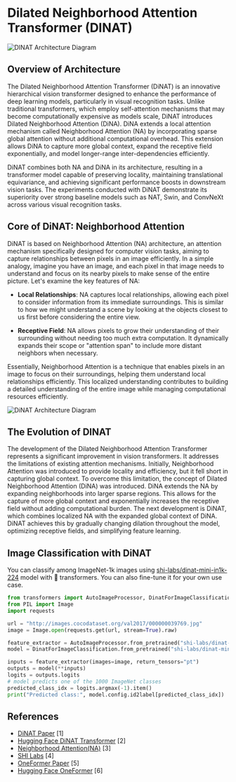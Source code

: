 # Dilated Neighborhood Attention Transformer (DINAT)

![DINAT Architecture Diagram](https://huggingface.co/datasets/hf-vision/course-assets/resolve/main/dinat_images/dina_comparison.png)
## Overview of Architecture

The Dilated Neighborhood Attention Transformer (DiNAT) is an innovative hierarchical vision transformer designed to enhance the performance of deep learning models, particularly in visual recognition tasks. Unlike traditional transformers, which employ self-attention mechanisms that may become computationally expensive as models scale, DiNAT introduces Dilated Neighborhood Attention (DiNA). DiNA extends a local attention mechanism called Neighborhood Attention (NA) by incorporating sparse global attention without additional computational overhead. This extension allows DiNA to capture more global context, expand the receptive field exponentially, and model longer-range inter-dependencies efficiently. 

DiNAT combines both NA and DiNA in its architecture, resulting in a transformer model capable of preserving locality, maintaining translational equivariance, and achieving significant performance boosts in downstream vision tasks. The experiments conducted with DiNAT demonstrate its superiority over strong baseline models such as NAT, Swin, and ConvNeXt across various visual recognition tasks.

## Core of DiNAT: Neighborhood Attention

DiNAT is based on Neighborhood Attention (NA) architecture, an attention mechanism specifically designed for computer vision tasks, aiming to capture relationships between pixels in an image efficiently. In a simple analogy, imagine you have an image, and each pixel in that image needs to understand and focus on its nearby pixels to make sense of the entire picture. Let's examine the key features of NA:

- **Local Relationships**: NA captures local relationships, allowing each pixel to consider information from its immediate surroundings. This is similar to how we might understand a scene by looking at the objects closest to us first before considering the entire view.

- **Receptive Field**: NA allows pixels to grow their understanding of their surrounding without needing too much extra computation. It dynamically expands their scope or "attention span" to include more distant neighbors when necessary.

Essentially, Neighborhood Attention is a technique that enables pixels in an image to focus on their surroundings, helping them understand local relationships efficiently. This localized understanding contributes to building a detailed understanding of the entire image while managing computational resources efficiently.

![DiNAT Architecture Diagram](https://huggingface.co/datasets/hf-vision/course-assets/resolve/main/dinat_images/dinat_architecture.png)

## The Evolution of DINAT 

The development of the Dilated Neighborhood Attention Transformer represents a significant improvement in vision transformers. It addresses the limitations of existing attention mechanisms. Initially, Neighborhood Attention was introduced to provide locality and efficiency, but it fell short in capturing global context. To overcome this limitation, the concept of Dilated Neighborhood Attention (DiNA) was introduced. DiNA extends the NA by expanding neighborhoods into larger sparse regions. This allows for the capture of more global context and exponentially increases the receptive field without adding computational burden. The next development is DiNAT, which combines localized NA with the expanded global context of DiNA. DiNAT achieves this by gradually changing dilation throughout the model, optimizing receptive fields, and simplifying feature learning.

## Image Classification with DiNAT
You can classify among ImageNet-1k images using [shi-labs/dinat-mini-in1k-224](https://huggingface.co/shi-labs/dinat-small-in1k-224) model with 🤗 transformers. You can also fine-tune it for your own use case.

```python
from transformers import AutoImageProcessor, DinatForImageClassification
from PIL import Image
import requests

url = "http://images.cocodataset.org/val2017/000000039769.jpg"
image = Image.open(requests.get(url, stream=True).raw)

feature_extractor = AutoImageProcessor.from_pretrained("shi-labs/dinat-mini-in1k-224")
model = DinatForImageClassification.from_pretrained("shi-labs/dinat-mini-in1k-224")

inputs = feature_extractor(images=image, return_tensors="pt")
outputs = model(**inputs)
logits = outputs.logits
# model predicts one of the 1000 ImageNet classes
predicted_class_idx = logits.argmax(-1).item()
print("Predicted class:", model.config.id2label[predicted_class_idx])
```

## References
- [DiNAT Paper](https://arxiv.org/abs/2209.15001) [1] 
- [Hugging Face DiNAT Transformer](https://huggingface.co/docs/transformers/model_doc/dinat) [2]  
- [Neighborhood Attention(NA)](https://arxiv.org/abs/2204.07143) [3] 
- [SHI Labs](https://huggingface.co/shi-labs) [4]  
- [OneFormer Paper](https://arxiv.org/abs/2211.06220) [5]
- [Hugging Face OneFormer](https://huggingface.co/docs/transformers/main/en/model_doc/oneformer) [6]  
